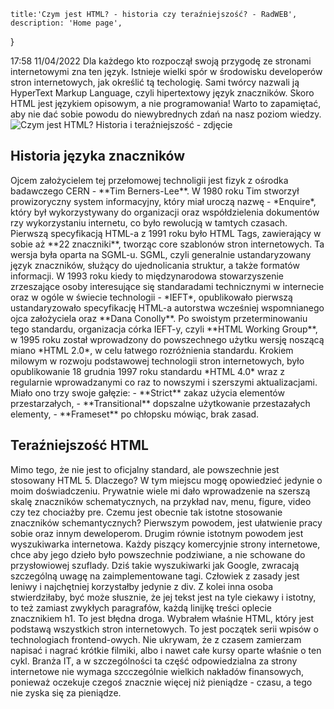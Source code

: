     title:'Czym jest HTML? - historia czy teraźniejszość? - RadWEB',
    description: 'Home page',
}

<Title>Czym jest HTML? - historia czy teraźniejszość?</Title>
<Date>17:58 11/04/2022</Date>
<Excerpt>
Dla każdego kto rozpoczął swoją przygodę ze stronami internetowymi zna ten język. Istnieje wielki spór w środowisku developerów stron internetowych, jak określić tą techologię. Sami twórcy nazwali ją HyperText Markup Language, czyli hipertextowy język znaczników. Skoro HTML jest językiem opisowym, a nie programowania! Warto to zapamiętać, aby nie dać sobie powodu do niewybrednych zdań na nasz poziom wiedzy.
</Excerpt>
<Img 
isMain={true} 
path='https://cdn.pixabay.com/photo/2017/09/05/10/19/business-2717063_960_720.jpg' 
title='Czym jest HTML? Historia i teraźniejszość - zdjęcie'
/>
<H2>Historia języka znaczników</H2>
<Content>
    Ojcem założycielem tej przełomowej technoligii jest fizyk z ośrodka badawczego CERN - **Tim Berners-Lee**. W 1980 roku Tim stworzył prowizoryczny system informacyjny, który miał uroczą nazwę - *Enquire*, który był wykorzystywany do organizacji oraz współdzielenia dokumentów rzy wykorzystaniu internetu, co było rewolucją w tamtych czasach. Pierwszą specyfikacją HTML-a z 1991 roku było HTML Tags, zawierający w sobie aż **22 znaczniki**, tworząc core szablonów stron internetowych. Ta wersja była oparta na SGML-u. SGML, czyli generalnie ustandaryzowany język znaczników, służący do ujednolicania struktur, a także formatów informacji.
</Content>
<Content>
W 1993 roku kiedy to międzynarodowa stowarzyszenie zrzeszające osoby interesujące się standaradami technicznymi w internecie oraz w ogóle w świecie technologii - *IEFT*, opublikowało pierwszą ustandaryzowało specyfikację HTML-a autorstwa wcześniej wspomnianego ojca założyciela oraz **Dana Conolly**. Po swoistym przeterminowaniu tego standardu, organizacja córka IEFT-y, czyli **HTML Working Group**, w 1995 roku został wprowadzony do powszechnego użytku wersję noszącą miano *HTML 2.0*, w celu łatwego rozróżnienia standardu.
</Content>
<Content>
Krokiem milowym w rozwoju podstawowej technologii stron internetowych, było opublikowanie 18 grudnia 1997 roku standardu *HTML 4.0* wraz z regularnie wprowadzanymi co raz to nowszymi i szerszymi aktualizacjami. Miało ono trzy swoje gałęzie:
</Content>
<Content>
- **Strict** zakaz użycia elementów przestarzałych,
- **Transitional** dopszalne użytkowanie przestazałych elementy,
- **Frameset** po chłopsku mówiąc, brak zasad.
</Content>
<H2>Teraźniejszość HTML</H2>
<Content>
Mimo tego, że nie jest to oficjalny standard, ale powszechnie jest stosowany HTML 5. Dlaczego? W tym miejscu mogę opowiedzieć jedynie o moim doświadczeniu. Prywatnie wiele mi dało wprowadzenie na szerszą skalę znaczników schematycznych, na przykład nav, menu, figure, video czy tez chociażby pre. Czemu jest obecnie tak istotne stosowanie znaczników schemantycznych? Pierwszym powodem, jest ułatwienie pracy sobie oraz innym deweloperom. Drugim równie istotnym powodem jest wyszukiwarka internetowa. Każdy piszący komercyjnie strony internetowe, chce aby jego dzieło było powszechnie podziwiane, a nie schowane do przysłowiowej szuflady. Dziś takie wyszukiwarki jak Google, zwracają szczególną uwagę na zaimplementowane tagi. Człowiek z zasady jest leniwy i najchętniej korzystałby jedynie z div. Z kolei inna osoba stwierdziłaby, być może słusznie, że jej tekst jest na tyle ciekawy i istotny, to też zamiast zwykłych paragrafów, każdą linijkę treści oplecie znacznikiem h1. To jest błędna droga.
</Content>
<Content> 
Wybrałem właśnie HTML, który jest podstawą wszystkich stron internetowych. To jest początek serii wpisów o technologiach frontend-owych. Nie ukrywam, że z czasem zamierzam napisać i nagrać krótkie filmiki, albo i nawet całe kursy oparte właśnie o ten cykl. Branża IT, a w szczególności ta część odpowiedzialna za strony internetowe nie wymaga szcczególnie wielkich nakładów finansowych, ponieważ oczekuje czegoś znacznie więcej niż pieniądze - czasu, a tego nie zyska się za pieniądze. 
</Content>
